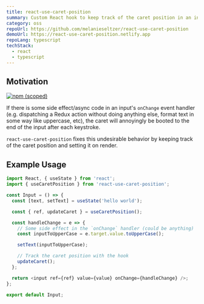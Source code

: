 ```yaml
---
title: react-use-caret-position
summary: Custom React hook to keep track of the caret position in an input.
category: oss
repoUrl: https://github.com/melanieseltzer/react-use-caret-position
demoUrl: https://react-use-caret-position.netlify.app
repoLang: typescript
techStack:
  - react
  - typescript
---
```


## Motivation

[![npm (scoped)](https://img.shields.io/npm/v/react-use-caret-position.svg)](https://www.npmjs.com/package/react-use-caret-position)

If there is some side effect/async code in an input's `onChange` event handler (e.g. dispatching a Redux action without doing anything else, format text in some way like uppercase, etc), the caret will annoyingly be booted to the end of the input after each keystroke.

`react-use-caret-position` fixes this undesirable behavior by keeping track of the caret position and setting it on render.

## Example Usage

```js
import React, { useState } from 'react';
import { useCaretPosition } from 'react-use-caret-position';

const Input = () => {
  const [text, setText] = useState('hello world');

  const { ref, updateCaret } = useCaretPosition();

  const handleChange = e => {
    // Some side effect in the `onChange` handler (could be anything)
    const inputToUpperCase = e.target.value.toUpperCase();

    setText(inputToUpperCase);

    // Track the caret position with the hook
    updateCaret();
  };

  return <input ref={ref} value={value} onChange={handleChange} />;
};

export default Input;
```
